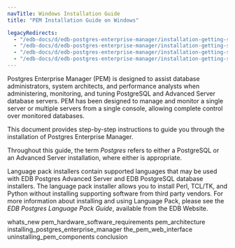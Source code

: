 ```yaml
---
navTitle: Windows Installation Guide
title: "PEM Installation Guide on Windows"

legacyRedirects:
  - "/edb-docs/d/edb-postgres-enterprise-manager/installation-getting-started/windows-installation-guide/8.0/genindex.html"
  - "/edb-docs/d/edb-postgres-enterprise-manager/installation-getting-started/windows-installation-guide/8.0/whats_new.html"
  - "/edb-docs/d/edb-postgres-enterprise-manager/installation-getting-started/windows-installation-guide/8.0/conclusion.html"
  - "/edb-docs/d/edb-postgres-enterprise-manager/installation-getting-started/windows-installation-guide/8.0/index.html"
---
```


Postgres Enterprise Manager (PEM) is designed to assist database administrators, system architects, and performance analysts when administering, monitoring, and tuning PostgreSQL and Advanced Server database servers. PEM has been designed to manage and monitor a single server or multiple servers from a single console, allowing complete control over monitored databases.

This document provides step-by-step instructions to guide you through the installation of Postgres Enterprise Manager.

Throughout this guide, the term *Postgres* refers to either a PostgreSQL or an Advanced Server installation, where either is appropriate.

Language pack installers contain supported languages that may be used with EDB Postgres Advanced Server and EDB PostgreSQL database installers. The language pack installer allows you to install Perl, TCL/TK, and Python without installing supporting software from third party vendors. For more information about installing and using Language Pack, please see the *EDB Postgres Language Pack Guide*, available from the EDB Website.

<div class="toctree" maxdepth="5">

whats_new pem_hardware_software_requirements pem_architecture installing_postgres_enterprise_manager the_pem_web_interface uninstalling_pem_components conclusion

</div>
